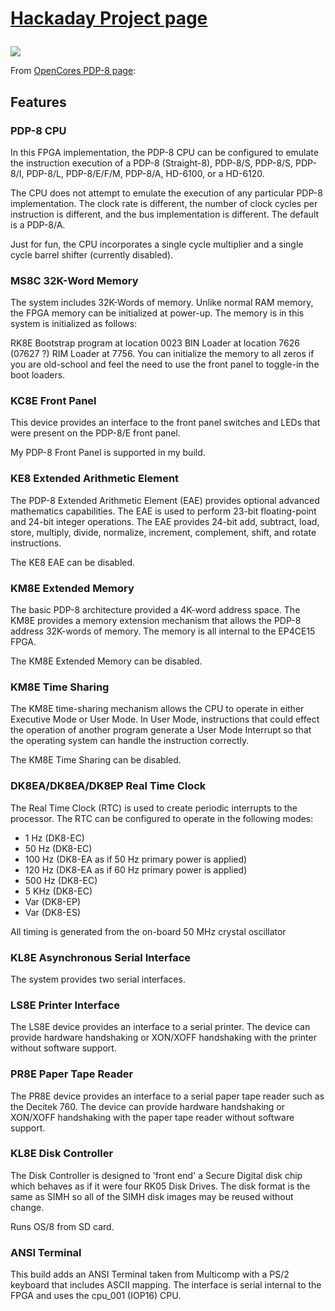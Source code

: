<h1><a href="https://hackaday.io/project/180081-opencores-pdp-8-on-fpga">Hackaday Project page</a></h1>

<img src="http://land-boards.com/blwiki/images/3/35/PDP-8_P17546_cropped_720px.jpg"></img>

From [https://opencores.org/projects/pdp8/quick%20start OpenCores PDP-8 page]:

== Features ==

=== PDP-8 CPU ===

In this FPGA implementation, the PDP-8 CPU can be configured to emulate the instruction execution of a PDP-8 (Straight-8), PDP-8/S, PDP-8/S, PDP-8/I, PDP-8/L, PDP-8/E/F/M, PDP-8/A, HD-6100, or a HD-6120.

The CPU does not attempt to emulate the execution of any particular PDP-8 implementation. The clock rate is different, the number of clock cycles per instruction is different, and the bus implementation is different. The default is a PDP-8/A.

Just for fun, the CPU incorporates a single cycle multiplier and a single cycle barrel shifter (currently disabled).

=== MS8C 32K-Word Memory ===

The system includes 32K-Words of memory. Unlike normal RAM memory, the FPGA memory can be initialized at power-up. The memory is in this system is initialized as follows:

RK8E Bootstrap program at location 0023
BIN Loader at location 7626 (07627 ?)
RIM Loader at 7756.
You can initialize the memory to all zeros if you are old-school and feel the need to use the front panel to toggle-in the boot loaders.

=== KC8E Front Panel ===

This device provides an interface to the front panel switches and LEDs that were present on the PDP-8/E front panel.

My PDP-8 Front Panel is supported in my build.

=== KE8 Extended Arithmetic Element ===

The PDP-8 Extended Arithmetic Element (EAE) provides optional advanced mathematics capabilities. The EAE is used to perform 23-bit floating-point and 24-bit integer operations. The EAE provides 24-bit add, subtract, load, store, multiply, divide, normalize, increment, complement, shift, and rotate instructions.

The KE8 EAE can be disabled.

=== KM8E Extended Memory ===

The basic PDP-8 architecture provided a 4K-word address space. The KM8E provides a memory extension mechanism that allows the PDP-8 address 32K-words of memory. The memory is all internal to the EP4CE15 FPGA.

The KM8E Extended Memory can be disabled.

=== KM8E Time Sharing ===

The KM8E time-sharing mechanism allows the CPU to operate in either Executive Mode or User Mode. In User Mode, instructions that could effect the operation of another program generate a User Mode Interrupt so that the operating system can handle the instruction correctly.

The KM8E Time Sharing can be disabled.

=== DK8EA/DK8EA/DK8EP Real Time Clock ===

The Real Time Clock (RTC) is used to create periodic interrupts to the processor. The RTC can be configured to operate in the following modes:

* 1 Hz (DK8-EC)
* 50 Hz (DK8-EC)
* 100 Hz (DK8-EA as if 50 Hz primary power is applied)
* 120 Hz (DK8-EA as if 60 Hz primary power is applied)
* 500 Hz (DK8-EC)
* 5 KHz (DK8-EC)
* Var (DK8-EP)
* Var (DK8-ES)

All timing is generated from the on-board 50 MHz crystal oscillator

=== KL8E Asynchronous Serial Interface ===

The system provides two serial interfaces.

=== LS8E Printer Interface ===

The LS8E device provides an interface to a serial printer. The device can provide hardware handshaking or XON/XOFF handshaking with the printer without software support.

=== PR8E Paper Tape Reader ===

The PR8E device provides an interface to a serial paper tape reader such as the Decitek 760. The device can provide hardware handshaking or XON/XOFF handshaking with the paper tape reader without software support.

=== KL8E Disk Controller ===

The Disk Controller is designed to 'front end' a Secure Digital disk chip which behaves as if it were four RK05 Disk Drives. The disk format is the same as SIMH so all of the SIMH disk images may be reused without change. 

Runs OS/8 from SD card.

=== ANSI Terminal ===

This build adds an ANSI Terminal taken from Multicomp with a PS/2 keyboard that includes ASCII mapping. The interface is serial internal to the FPGA and uses the cpu_001 (IOP16) CPU.
